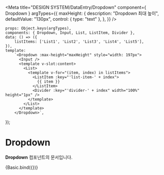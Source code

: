 
<Meta
    title="DESIGN SYSTEM/DataEntry/Dropdown"
    component={ Dropdown }
    argTypes={{
        maxHeight: {
            description: "Dropdown 최대 높이",
            defaultValue: "130px",
            control: { type: "text" },
        },
    }}
/>


    props: Object.keys(argTypes),
    components: { Dropdown, Input, List, ListItem, Divider },
    data: () => ({
        listItems: ['List1', 'List2', 'List3', 'List4', 'List5'],
    }),
    template:
        `<Dropdown :max-height="maxHeight" style="width: 197px">
          <Input />
          <template v-slot:content>
            <List>
              <template v-for="(item, index) in listItems">
                <ListItem :key="'list-item-' + index">
                  {{ item }}
                </ListItem>
                <Divider :key="'divider-' + index" width="100%" height="1px" />
              </template>
            </List>
          </template>
        </Dropdown>`,
});

# Dropdown

**Dropdown** 컴포넌트의 문서입니다.

<Story name="Basic" height="150px">
    {Basic.bind({})}
</Story>

<ArgsTable story="Basic" />

